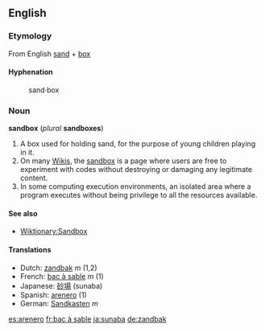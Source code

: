 ==English==
===Etymology===
From English [[sand]] + [[box]]

====Hyphenation====
:sand&middot;box

===Noun===
'''sandbox''' (''plural'' '''sandboxes''')

#A box used for holding sand, for the purpose of young children playing in it. 
#On many [[Wiki]]s, the [[Wiktionary:Sandbox|sandbox]] is a page where users are free to experiment with codes without destroying or damaging any legitimate content.
#In some computing execution environments, an isolated area where a program executes without being privilege to all the resources available.

====See also====
*[[Wiktionary:Sandbox]]

==== Translations ====
*Dutch: [[zandbak]] ''m'' (1,2)
*French: [[bac à sable]] ''m'' (1)
*Japanese: [[砂場]] (sunaba)
*Spanish: [[arenero]] (1)
*German: [[Sandkasten]] ''m''

[[es:arenero]]
[[fr:bac à sable]]
[[ja:sunaba]]
[[de:zandbak]]